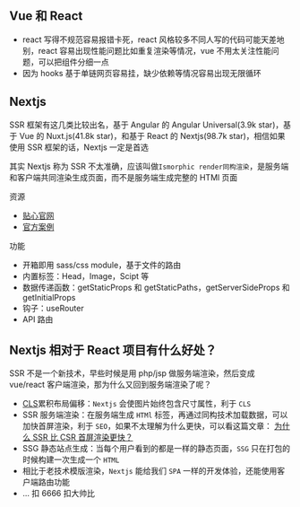 ## Vue 和 React

- react 写得不规范容易报错卡死，react 风格较多不同人写的代码可能天差地别，react 容易出现性能问题比如重复渲染等情况，vue 不用太关注性能问题，可以把组件分细一点
- 因为 hooks 基于单链网页容易挂，缺少依赖等情况容易出现无限循环

## Nextjs

SSR 框架有这几类比较出名，基于 Angular 的 Angular Universal(3.9k star)，基于 Vue 的 Nuxt.js(41.8k star)，和基于 React 的 Nextjs(98.7k star)，相信如果使用 SSR 框架的话，Nextjs 一定是首选

其实 Nextjs 称为 SSR 不太准确，应该叫做`Ismorphic render同构渲染`，是服务端和客户端共同渲染生成页面，而不是服务端生成完整的 HTMl 页面

资源

- [贴心官网](https://nextjs.org/)
- [官方案例](https://github.com/vercel/next.js/tree/canary/examples)

功能

- 开箱即用 sass/css module，基于文件的路由
- 内置标签：Head，Image，Scipt 等
- 数据传递函数：getStaticProps 和 getStaticPaths，getServerSideProps 和 getInitialProps
- 钩子：useRouter
- API 路由

## Nextjs 相对于 React 项目有什么好处？

SSR 不是一个新技术，早些时候是用 php/jsp 做服务端渲染，然后变成 vue/react 客户端渲染，那为什么又回到服务端渲染了呢？

- [CLS](https://web.dev/cls/)累积布局偏移：`Nextjs` 会使图片始终包含尺寸属性，利于 `CLS`
- SSR 服务端渲染：在服务端生成 `HTMl` 标签，再通过同构技术加载数据，可以加快首屏渲染，利于 `SEO`，如果不太理解为什么更快，可以看这篇文章： [为什么 SSR 比 CSR 首屏渲染更快？](https://baidu.com)
- SSG 静态站点生成：当每个用户看到的都是一样的静态页面，`SSG` 只在打包的时候构建一次生成一个 `HTML`
- 相比于老技术模版渲染，`Nextjs` 能给我们 `SPA` 一样的开发体验，还能使用客户端路由功能
- ...
  扣 6666
  扣大帅比
